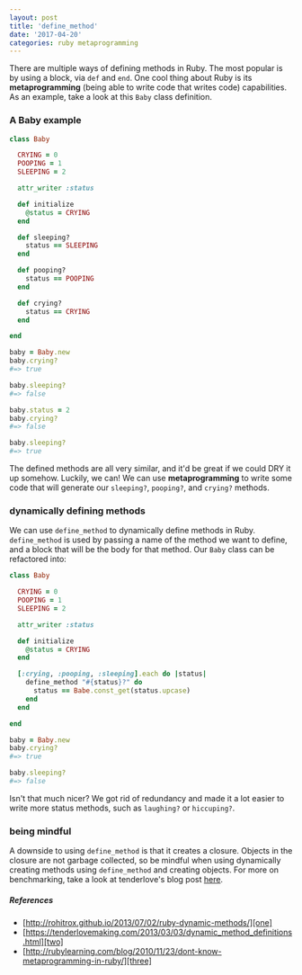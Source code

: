 ```yaml
---
layout: post
title: 'define_method'
date: '2017-04-20'
categories: ruby metaprogramming
---
```


There are multiple ways of defining methods in Ruby. The most popular is by using a block, via `def` and `end`. One cool thing about Ruby is its **metaprogramming** (being able to write code that writes code) capabilities. As an example, take a look at this `Baby` class definition.

### A Baby example

```ruby linenos
class Baby

  CRYING = 0
  POOPING = 1
  SLEEPING = 2

  attr_writer :status

  def initialize
    @status = CRYING
  end

  def sleeping?
    status == SLEEPING
  end

  def pooping?
    status == POOPING
  end

  def crying?
    status == CRYING
  end

end

baby = Baby.new
baby.crying?
#=> true

baby.sleeping?
#=> false

baby.status = 2
baby.crying?
#=> false

baby.sleeping?
#=> true
```

The defined methods are all very similar, and it'd be great if we could DRY it up somehow. Luckily, we can! We can use **metaprogramming** to write some code that will generate our `sleeping?`, `pooping?`, and `crying?` methods.

### dynamically defining methods

We can use `define_method` to dynamically define methods in Ruby. `define_method` is used by passing a name of the method we want to define, and a block that will be the body for that method. Our `Baby` class can be refactored into:

```ruby linenos
class Baby

  CRYING = 0
  POOPING = 1
  SLEEPING = 2

  attr_writer :status

  def initialize
    @status = CRYING
  end

  [:crying, :pooping, :sleeping].each do |status|
    define_method "#{status}?" do
      status == Babe.const_get(status.upcase)
    end
  end

end

baby = Baby.new
baby.crying?
#=> true

baby.sleeping?
#=> false
```

Isn't that much nicer? We got rid of redundancy and made it a lot easier to write more status methods, such as `laughing?` or `hiccuping?`.

### being mindful

A downside to using `define_method` is that it creates a closure. Objects in the closure are not garbage collected, so be mindful when using dynamically creating methods using `define_method` and creating objects. For more on benchmarking, take a look at tenderlove's blog post [here][two].

##### References

- [http://rohitrox.github.io/2013/07/02/ruby-dynamic-methods/][one]
- [https://tenderlovemaking.com/2013/03/03/dynamic_method_definitions.html][two]
- [http://rubylearning.com/blog/2010/11/23/dont-know-metaprogramming-in-ruby/][three]

[one]: http://rohitrox.github.io/2013/07/02/ruby-dynamic-methods/
[two]: https://tenderlovemaking.com/2013/03/03/dynamic_method_definitions.html
[three]: http://rubylearning.com/blog/2010/11/23/dont-know-metaprogramming-in-ruby/
